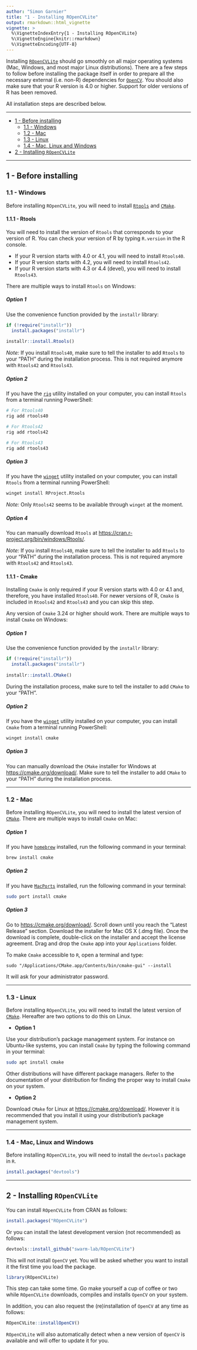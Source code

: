 ```yaml
---
author: "Simon Garnier"
title: "1 - Installing ROpenCVLite"
output: rmarkdown::html_vignette
vignette: >
  %\VignetteIndexEntry{1 - Installing ROpenCVLite}
  %\VignetteEngine{knitr::rmarkdown}
  %\VignetteEncoding{UTF-8}
---
```


Installing [`ROpenCVLite`](https://github.com/swarm-lab/ROpenCVLite) should go 
smoothly on all major operating systems (Mac, Windows, and most major Linux 
distributions). There are a few steps to follow before installing the package 
itself in order to prepare all the necessary external (i.e. non-R) dependencies 
for [`OpenCV`](https://opencv.org/). You should also make sure that your R 
version is 4.0 or higher. Support for older versions of R has been removed.

All installation steps are described below. 

---

+ [1 - Before installing ](#before-installing )
  + [1.1 - Windows](#windows)
  + [1.2 - Mac](#mac)
  + [1.3 - Linux](#linux)
  + [1.4 - Mac, Linux and Windows](#mac-linux-and-windows)
+ [2 - Installing `ROpenCVLite`](#installing-ropencvlite)
  
---

## 1 - Before installing 

### 1.1 - Windows

Before installing `ROpenCVLite`, you will need to install 
[`Rtools`](https://cran.r-project.org/bin/windows/Rtools/) and 
[`CMake`](https://cmake.org/).

#### 1.1.1 - Rtools

You will need to install the version of `Rtools` that corresponds to your version
of R. You can check your version of R by typing `R.version` in the R console.

+ If your R version starts with 4.0 or 4.1, you will need to install `Rtools40`.
+ If your R version starts with 4.2, you will need to install `Rtools42`.
+ If your R version starts with 4.3 or 4.4 (devel), you will need to install `Rtools43`.

There are multiple ways to install `Rtools` on Windows: 

##### **Option 1**

Use the convenience function provided by the `installr` library: 

```r
if (!require("installr"))
  install.packages("installr")
  
installr::install.Rtools()
```

*Note:* If you install `Rtools40`, make sure to tell the installer to add `Rtools` 
to your "PATH" during the installation process. This is not required anymore 
with `Rtools42` and `Rtools43`.

##### **Option 2**

If you have the [`rig`](https://github.com/r-lib/rig) utility installed on your 
computer, you can install `Rtools` from a terminal running PowerShell:

```bash
# For Rtools40
rig add rtools40

# For Rtools42
rig add rtools42

# For Rtools43
rig add rtools43
```

##### **Option 3**

If you have the [`winget`](https://learn.microsoft.com/en-us/windows/package-manager/) 
utility installed on your computer, you can install `Rtools` from a terminal 
running PowerShell:

```bash
winget install RProject.Rtools
```

*Note:* Only `Rtools42` seems to be available through `winget` at the moment.

##### **Option 4**

You can manually download `Rtools` at
[https://cran.r-project.org/bin/windows/Rtools/](https://cran.r-project.org/bin/windows/Rtools/). 

*Note:* If you install `Rtools40`, make sure to tell the installer to add `Rtools` 
to your "PATH" during the installation process. This is not required anymore 
with `Rtools42` and `Rtools43`.

#### 1.1.1 - Cmake

Installing `Cmake` is only required if your R version starts with 4.0 or 4.1 and, 
therefore, you have installed `Rtools40`. For newer versions of R, `Cmake` is
included in `Rtools42` and `Rtools43` and you can skip this step.

Any version of `Cmake` 3.24 or higher should work. There are multiple ways to 
install `Cmake` on Windows:

##### **Option 1**

Use the convenience function provided by the `installr` library:

```r
if (!require("installr"))
  install.packages("installr")
  
installr::install.CMake()
```

During the installation process, make sure to tell the installer to add `CMake` 
to your "PATH".

##### **Option 2**

If you have the [`winget`](https://learn.microsoft.com/en-us/windows/package-manager/) 
utility installed on your computer, you can install `Cmake` from a terminal 
running PowerShell:

```bash
winget install cmake
```

##### **Option 3**

You can manually download the `CMake` installer for Windows at 
[https://cmake.org/download/](https://cmake.org/download/). Make sure to tell 
the installer to add `CMake` to your "PATH" during the installation process.

---

### 1.2 - Mac

Before installing `ROpenCVLite`, you will need to install the latest version of
[`CMake`](https://cmake.org/). There are multiple ways to install `Cmake` on Mac:

##### **Option 1**

If you have [`homebrew`](https://brew.sh/) installed, run the following command
in your terminal: 

```bash
brew install cmake
```

##### **Option 2**

If you have [`MacPorts`](https://www.macports.org/) installed, run the following 
command in your terminal: 

```bash
sudo port install cmake
```

##### **Option 3**

Go to [https://cmake.org/download/](https://cmake.org/download/). Scroll down 
until you reach the "Latest Release" section. Download the installer for Mac OS 
X (.dmg file). Once the download is complete, double-click on the installer and 
accept the license agreement. Drag and drop the `Cmake` app into your 
`Applications` folder. 

To make `Cmake` accessible to `R`, open a terminal and type:

`sudo "/Applications/CMake.app/Contents/bin/cmake-gui" --install`

It will ask for your administrator password. 

--- 

### 1.3 - Linux

Before installing `ROpenCVLite`, you will need to install the latest version of
[`CMake`](https://cmake.org/). Hereafter are two options to do this on Linux.

+ **Option 1**

Use your distribution's package management system. For instance on Ubuntu-like
systems, you can install `Cmake` by typing the following command in your terminal:

```bash
sudo apt install cmake
```

Other distributions will have different package managers. Refer to the 
documentation of your distribution for finding the proper way to install `Cmake` 
on your system. 

+ **Option 2**

Download `CMake` for Linux at [https://cmake.org/download/](https://cmake.org/download/).
However it is recommended that you install it using your distribution's package
management system.

---

### 1.4 - Mac, Linux and Windows

Before installing `ROpenCVLite`, you will need to install the `devtools` package 
in `R`. 

```r
install.packages("devtools")
```

---

## 2 - Installing `ROpenCVLite`

You can install `ROpenCVLite` from CRAN as follows:

```r
install.packages("ROpenCVLite")
```

Or you can install the latest development version (not recommended) as follows: 

```r
devtools::install_github("swarm-lab/ROpenCVLite")
```

This will not install `OpenCV` yet. You will be asked whether you want to install
it the first time you load the package. 

```r
library(ROpenCVLite)
```

This step can take some time. Go make yourself a cup of coffee or two while 
`ROpenCVLite` downloads, compiles and installs `OpenCV` on your system. 

In addition, you can also request the (re)installation of `OpenCV` at any time
as follows:

```r
ROpenCVLite::installOpenCV()
```

`ROpenCVLite` will also automatically detect when a new version of `OpenCV` is 
available and will offer to update it for you. 
